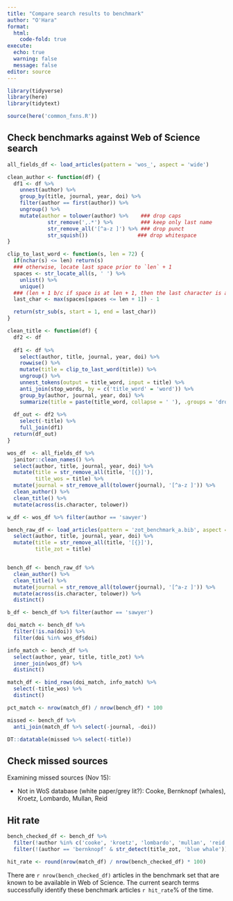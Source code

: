 ```yaml
---
title: "Compare search results to benchmark"
author: "O'Hara"
format: 
  html:
    code-fold: true
execute:
  echo: true
  warning: false
  message: false
editor: source
---
```


```r
library(tidyverse)
library(here)
library(tidytext)

source(here('common_fxns.R'))
```

## Check benchmarks against Web of Science search

```r
all_fields_df <- load_articles(pattern = 'wos_', aspect = 'wide')
```

```r
clean_author <- function(df) {
  df1 <- df %>%
    unnest(author) %>%
    group_by(title, journal, year, doi) %>%
    filter(author == first(author)) %>%
    ungroup() %>%
    mutate(author = tolower(author) %>%    ### drop caps
             str_remove(',.*') %>%         ### keep only last name
             str_remove_all('[^a-z ]') %>% ### drop punct
             str_squish())                ### drop whitespace
}

clip_to_last_word <- function(s, len = 72) {
  if(nchar(s) <= len) return(s)
  ### otherwise, locate last space prior to `len` + 1
  spaces <- str_locate_all(s, ' ') %>% 
    unlist() %>% 
    unique()
  ### (len + 1 b/c if space is at len + 1, then the last character is at len)
  last_char <- max(spaces[spaces <= len + 1]) - 1

  return(str_sub(s, start = 1, end = last_char))
}

clean_title <- function(df) {
  df2 <- df
    
  df1 <- df %>%
    select(author, title, journal, year, doi) %>%
    rowwise() %>%
    mutate(title = clip_to_last_word(title)) %>%
    ungroup() %>%
    unnest_tokens(output = title_word, input = title) %>%
    anti_join(stop_words, by = c('title_word' = 'word')) %>%
    group_by(author, journal, year, doi) %>%
    summarize(title = paste(title_word, collapse = ' '), .groups = 'drop')
  
  df_out <- df2 %>%
    select(-title) %>%
    full_join(df1)
  return(df_out)
}
```

```r

wos_df  <- all_fields_df %>%
  janitor::clean_names() %>%
  select(author, title, journal, year, doi) %>%
  mutate(title = str_remove_all(title, '[{}]'),
         title_wos = title) %>%
  mutate(journal = str_remove_all(tolower(journal), '[^a-z ]')) %>%
  clean_author() %>%
  clean_title() %>%
  mutate(across(is.character, tolower))

w_df <- wos_df %>% filter(author == 'sawyer')

bench_raw_df <- load_articles(pattern = 'zot_benchmark_a.bib', aspect = 'wide') %>%
  select(author, title, journal, year, doi) %>%
  mutate(title = str_remove_all(title, '[{}]'),
         title_zot = title)


bench_df <- bench_raw_df %>%
  clean_author() %>%
  clean_title() %>%
  mutate(journal = str_remove_all(tolower(journal), '[^a-z ]')) %>%
  mutate(across(is.character, tolower)) %>%
  distinct()

b_df <- bench_df %>% filter(author == 'sawyer')

doi_match <- bench_df %>%
  filter(!is.na(doi)) %>%
  filter(doi %in% wos_df$doi)

info_match <- bench_df %>%
  select(author, year, title, title_zot) %>%
  inner_join(wos_df) %>%
  distinct()

match_df <- bind_rows(doi_match, info_match) %>%
  select(-title_wos) %>%
  distinct()

pct_match <- nrow(match_df) / nrow(bench_df) * 100

missed <- bench_df %>%
  anti_join(match_df %>% select(-journal, -doi))

DT::datatable(missed %>% select(-title))
```

## Check missed sources

Examining missed sources (Nov 15):

* Not in WoS database (white paper/grey lit?): Cooke, Bernknopf (whales), Kroetz, Lombardo, Mullan, Reid

## Hit rate

```r
bench_checked_df <- bench_df %>%
  filter(!author %in% c('cooke', 'kroetz', 'lombardo', 'mullan', 'reid')) %>%
  filter(!(author == 'bernknopf' & str_detect(title_zot, 'blue whale')))

hit_rate <- round(nrow(match_df) / nrow(bench_checked_df) * 100)
```

There are `r nrow(bench_checked_df)` articles in the benchmark set that are known to be available in Web of Science.  The current search terms successfully identify these benchmark articles `r hit_rate`% of the time.